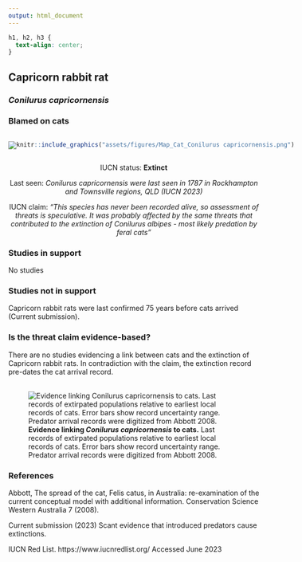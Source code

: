 ```yaml
---
output: html_document
---
```

```css
h1, h2, h3 {
  text-align: center;
}
```

## **Capricorn rabbit rat**
### *Conilurus capricornensis*
### Blamed on cats

:::: {style="display: flex;"}

::: {}

![](assets/photos/Conilurus capricornensis.png)

:::

::: {}

:::

::: {}
  ```r
  knitr::include_graphics("assets/figures/Map_Cat_Conilurus capricornensis.png")
  ```
:::

::::

<center>
IUCN status: **Extinct**

Last seen: *Conilurus capricornensis were last seen in 1787 in Rockhampton and Townsville regions, QLD (IUCN 2023)*

IUCN claim: *"This species has never been recorded alive, so assessment of threats is speculative. It was probably affected by the same threats that contributed to the extinction of Conilurus albipes - most likely predation by feral cats"*

</center>


### Studies in support

No studies

### Studies not in support

Capricorn rabbit rats were last confirmed 75 years before cats arrived (Current submission).

### Is the threat claim evidence-based?

There are no studies evidencing a link between cats and the extinction of Capricorn rabbit rats. In contradiction with the claim, the extinction record pre-dates the cat arrival record.
<br>
<br>

![**Evidence linking *Conilurus capricornensis* to cats.** Last records of extirpated populations relative to earliest local records of cats. Error bars show record uncertainty range. Predator arrival records were digitized from Abbott 2008.](assets/figures/Main_Evidence_Cat_Conilurus capricornensis.png)

### References

Abbott, The spread of the cat, Felis catus, in Australia: re-examination of the current conceptual model with additional information. Conservation Science Western Australia 7 (2008).

Current submission (2023) Scant evidence that introduced predators cause extinctions.

IUCN Red List. https://www.iucnredlist.org/ Accessed June 2023

